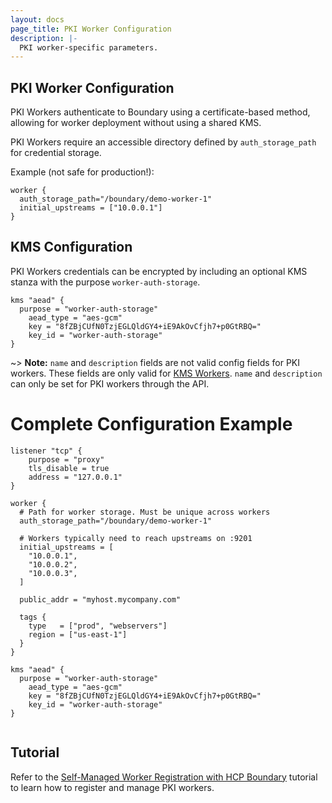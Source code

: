 ```yaml
---
layout: docs
page_title: PKI Worker Configuration
description: |-
  PKI worker-specific parameters.
---
```



## PKI Worker Configuration
PKI Workers authenticate to Boundary using a certificate-based method, allowing
for worker deployment without using a shared KMS.

PKI Workers require an accessible directory defined by `auth_storage_path` for
credential storage.

Example (not safe for production!):

```hcl
worker {
  auth_storage_path="/boundary/demo-worker-1"
  initial_upstreams = ["10.0.0.1"]
}
```

## KMS Configuration
PKI Workers credentials can be encrypted by including an optional KMS stanza with the purpose `worker-auth-storage`.

```hcl
kms "aead" {
  purpose = "worker-auth-storage"
	aead_type = "aes-gcm"
	key = "8fZBjCUfN0TzjEGLQldGY4+iE9AkOvCfjh7+p0GtRBQ="
	key_id = "worker-auth-storage"
}
```

~> **Note:** `name` and `description` fields are not valid config fields for PKI
workers. These fields are only valid for [KMS Workers][]. `name` and
`description` can only be set for PKI workers through the API.

# Complete Configuration Example

```hcl
listener "tcp" {
	purpose = "proxy"
	tls_disable = true
	address = "127.0.0.1"
}

worker {
  # Path for worker storage. Must be unique across workers
  auth_storage_path="/boundary/demo-worker-1"

  # Workers typically need to reach upstreams on :9201
  initial_upstreams = [
    "10.0.0.1",
    "10.0.0.2",
    "10.0.0.3",
  ]

  public_addr = "myhost.mycompany.com"

  tags {
    type   = ["prod", "webservers"]
    region = ["us-east-1"]
  }
}

kms "aead" {
  purpose = "worker-auth-storage"
	aead_type = "aes-gcm"
	key = "8fZBjCUfN0TzjEGLQldGY4+iE9AkOvCfjh7+p0GtRBQ="
	key_id = "worker-auth-storage"
}


```
[kms workers]: /docs/configuration/worker/kms-worker

## Tutorial

Refer to the [Self-Managed Worker Registration with HCP Boundary](https://learn.hashicorp.com/tutorials/boundary/hcp-manage-workers) tutorial to learn how to register and manage PKI workers.
